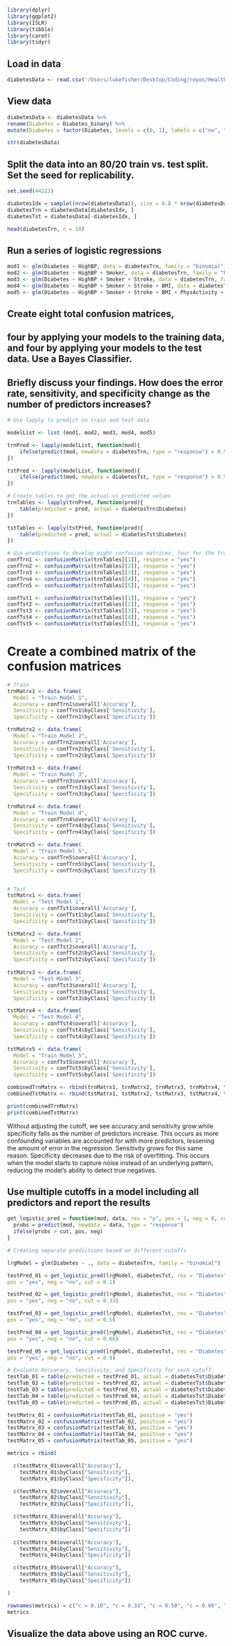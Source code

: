 ```R
library(dplyr)
library(ggplot2)
library(ISLR)
library(tibble)
library(caret)
library(tidyr)
```

## Load in data 
```R
diabetesData <- read.csv('/Users/lukefisher/Desktop/Coding/repos/Health_Analytics/Diabetes_Project/Diabetes_Indicators_Binary.csv')
```

## View data 
```r
diabetesData <- diabetesData %>% 
rename(Diabetes = Diabetes_binary) %>%
mutate(Diabetes = factor(Diabetes, levels = c(0, 1), labels = c("no", "yes")))

str(diabetesData)
```

## Split the data into an 80/20 train vs. test split. Set the seed for replicability.
```r
set.seed(44222)

diabetesIdx = sample((nrow(diabetesData)), size = 0.8 * nrow(diabetesData))
diabetesTrn = diabetesData[diabetesIdx, ]
diabetesTst = diabetesData[-diabetesIdx, ]

head(diabetesTrn, n = 10)
```

## Run a series of logistic regressions
```r
mod1 <- glm(Diabetes ~ HighBP, data = diabetesTrn, family = "binomial")
mod2 <- glm(Diabetes ~ HighBP + Smoker, data = diabetesTrn, family = "binomial")
mod3 <- glm(Diabetes ~ HighBP + Smoker + Stroke, data = diabetesTrn, family = "binomial")
mod4 <- glm(Diabetes ~ HighBP + Smoker + Stroke + BMI, data = diabetesTrn, family = "binomial")
mod5 <- glm(Diabetes ~ HighBP + Smoker + Stroke + BMI + PhysActivity + PhysHlth, data = diabetesTrn, family = "binomial")

```

## Create eight total confusion matrices, 
## four by applying your models to the training data, and four by applying your models to the test data. Use a Bayes Classifier. 
## Briefly discuss your findings. How does the error rate, sensitivity, and specificity change as the number of predictors increases?
```r
# Use lapply to predict on train and test data

modelList <- list (mod1, mod2, mod3, mod4, mod5)

trnPred <- lapply(modelList, function(mod){
    ifelse(predict(mod, newdata = diabetesTrn, type = "response") > 0.5, "yes", "no")
})

tstPred <- lapply(modelList, function(mod){
    ifelse(predict(mod, newdata = diabetesTst, type = "response") > 0.5, "yes", "no")
})

# Create tables to get the actual vs predicted values 
trnTables <- lapply(trnPred, function(pred){
    table(predicted = pred, actual = diabetesTrn$Diabetes)
})

tstTables <- lapply(tstPred, function(pred){
    table(predicted = pred, actual = diabetesTst$Diabetes)
})

# Use predictions to develop eight confusion matrices, four for the train data and four for the test data
confTrn1 <- confusionMatrix(trnTables[[1]], response = "yes")
confTrn2 <- confusionMatrix(trnTables[[2]], response = "yes")
confTrn3 <- confusionMatrix(trnTables[[3]], response = "yes")
confTrn4 <- confusionMatrix(trnTables[[4]], response = "yes")
confTrn5 <- confusionMatrix(trnTables[[5]], response = "yes")

confTst1 <- confusionMatrix(tstTables[[1]], response = "yes")
confTst2 <- confusionMatrix(tstTables[[2]], response = "yes")
confTst3 <- confusionMatrix(tstTables[[3]], response = "yes")
confTst4 <- confusionMatrix(tstTables[[4]], response = "yes")
confTst5 <- confusionMatrix(tstTables[[5]], response = "yes")

```

# Create a combined matrix of the confusion matrices 
```r
# Train
trnMatrx1 <- data.frame( 
  Model = "Train Model 1",
  Accuracy = confTrn1$overall['Accuracy'],
  Sensitivity = confTrn1$byClass['Sensitivity'],
  Specificity = confTrn1$byClass['Specificity'])

trnMatrx2 <- data.frame( 
  Model = "Train Model 2",
  Accuracy = confTrn2$overall['Accuracy'],
  Sensitivity = confTrn2$byClass['Sensitivity'],
  Specificity = confTrn2$byClass['Specificity'])
            
trnMatrx3 <- data.frame( 
  Model = "Train Model 3",
  Accuracy = confTrn3$overall['Accuracy'],
  Sensitivity = confTrn3$byClass['Sensitivity'],
  Specificity = confTrn3$byClass['Specificity'])

trnMatrx4 <- data.frame(
  Model = "Train Model 4",
  Accuracy = confTrn4$overall['Accuracy'],
  Sensitivity = confTrn4$byClass['Sensitivity'],
  Specificity = confTrn4$byClass['Specificity'])

trnMatrx5 <- data.frame(
  Model = "Train Model 5",
  Accuracy = confTrn5$overall['Accuracy'],
  Sensitivity = confTrn5$byClass['Sensitivity'],
  Specificity = confTrn5$byClass['Specificity'])


# Test
tstMatrx1 <- data.frame(
  Model = "Test Model 1",
  Accuracy = confTst1$overall['Accuracy'],
  Sensitivity = confTst1$byClass['Sensitivity'],
  Specificity = confTst1$byClass['Specificity'])

tstMatrx2 <- data.frame(
  Model = "Test Model 2",
  Accuracy = confTst2$overall['Accuracy'],
  Sensitivity = confTst2$byClass['Sensitivity'],
  Specificity = confTst2$byClass['Specificity'])
        
tstMatrx3 <- data.frame(
  Model = "Test Model 3",
  Accuracy = confTst3$overall['Accuracy'],
  Sensitivity = confTst3$byClass['Sensitivity'],
  Specificity = confTst3$byClass['Specificity'])

tstMatrx4 <- data.frame(
  Model = "Test Model 4",
  Accuracy = confTst4$overall['Accuracy'],
  Sensitivity = confTst4$byClass['Sensitivity'],
  Specificity = confTst4$byClass['Specificity'])

tstMatrx5 <- data.frame(
  Model = "Train Model 5",
  Accuracy = confTst5$overall['Accuracy'],
  Sensitivity = confTst5$byClass['Sensitivity'],
  Specificity = confTst5$byClass['Specificity'])

combinedTrnMatrx <- rbind(trnMatrx1, trnMatrx2, trnMatrx3, trnMatrx4, trnMatrx5)
combinedTstMatrx <- rbind(tstMatrx1, tstMatrx2, tstMatrx3, tstMatrx4, tstMatrx5)

print(combinedTrnMatrx)
print(combinedTstMatrx)
```

Without adjusting the cutoff, we see accuracy and sensitivity grow while specificity falls 
as the number of predictors increase. 
This occurs as more confounding variables are accounted for with more predictors, lessening the amount of error in the regression. 
Sensitivity grows for this same reason. Specificity decreases due to the risk of overfitting. 
This occurs when the model starts to capture noise instead of an underlying pattern, reducing the model's ability to detect true negatives. 

## Use multiple cutoffs in a model including all predictors and report the results 

```r
get_logistic_pred = function(mod, data, res = "y", pos = 1, neg = 0, cut = 0.5) {
  probs = predict(mod, newdata = data, type = "response")
  ifelse(probs > cut, pos, neg)
}

# Creating separate predictions based on different cutoffs

lrgModel = glm(Diabetes ~ ., data = diabetesTrn, family = "binomial")

testPred_01 = get_logistic_pred(lrgModel, diabetesTst, res = "Diabetes", 
pos = "yes", neg = "no", cut = 0.1)

testPred_02 = get_logistic_pred(lrgModel, diabetesTst, res = "Diabetes", 
pos = "yes", neg = "no", cut = 0.33)

testPred_03 = get_logistic_pred(lrgModel, diabetesTst, res = "Diabetes", 
pos = "yes", neg = "no", cut = 0.5)

testPred_04 = get_logistic_pred(lrgModel, diabetesTst, res = "Diabetes", 
pos = "yes", neg = "no", cut = 0.66)

testPred_05 = get_logistic_pred(lrgModel, diabetesTst, res = "Diabetes", 
pos = "yes", neg = "no", cut = 0.9)

# Evaluate Accuaracy, Sensitivity, and Specificity for each cutoff
testTab_01 = table(predicted = testPred_01, actual = diabetesTst$Diabetes)
testTab_02 = table(predicted = testPred_02, actual = diabetesTst$Diabetes)
testTab_03 = table(predicted = testPred_03, actual = diabetesTst$Diabetes)
testTab_04 = table(predicted = testPred_04, actual = diabetesTst$Diabetes)
testTab_05 = table(predicted = testPred_05, actual = diabetesTst$Diabetes)

testMatrx_01 = confusionMatrix(testTab_01, positive = "yes")
testMatrx_02 = confusionMatrix(testTab_02, positive = "yes")
testMatrx_03 = confusionMatrix(testTab_03, positive = "yes")
testMatrx_04 = confusionMatrix(testTab_04, positive = "yes")
testMatrx_05 = confusionMatrix(testTab_05, positive = "yes")

metrics = rbind(

  c(testMatrx_01$overall["Accuracy"],
    testMatrx_01$byClass["Sensitivity"],
    testMatrx_01$byClass["Specificity"]),

  c(testMatrx_02$overall["Accuracy"],
    testMatrx_02$byClass["Sensitivity"],
    testMatrx_02$byClass["Specificity"]),

  c(testMatrx_03$overall["Accuracy"],
    testMatrx_03$byClass["Sensitivity"],
    testMatrx_03$byClass["Specificity"])
  
  c(testMatrx_04$overall["Accuracy"],
    testMatrx_04$byClass["Sensitivity"],
    testMatrx_04$byClass["Specificity"])

  c(testMatrx_05$overall["Accuracy"],
    testMatrx_05$byClass["Sensitivity"],
    testMatrx_05$byClass["Specificity"])

)

rownames(metrics) = c("c = 0.10", "c = 0.33", "c = 0.50", "c = 0.66", "c = 0.90")
metrics

```

## Visualize the data above using an ROC curve. 